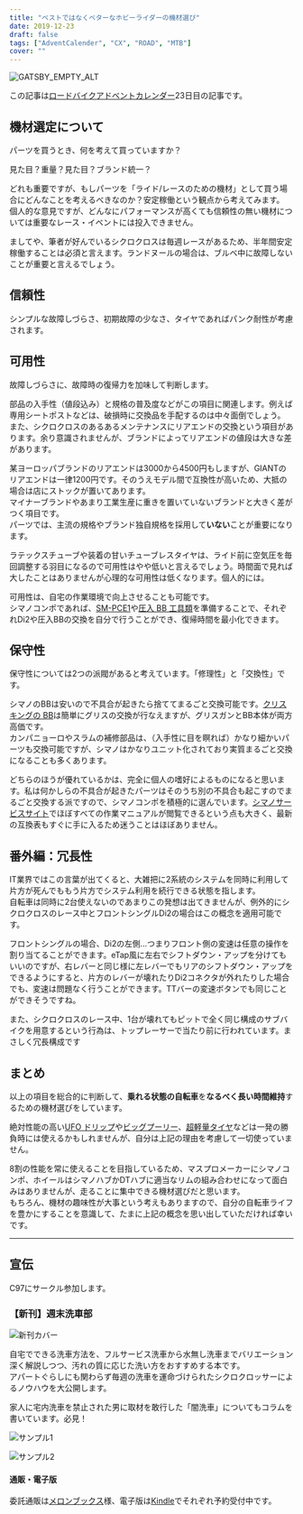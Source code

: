 ```yaml
---
title: "ベストではなくベターなホビーライダーの機材選び"
date: 2019-12-23
draft: false
tags: ["AdventCalender", "CX", "ROAD", "MTB"]
cover: ""
---
```


![GATSBY_EMPTY_ALT](./DSC_7066.JPG)

この記事は[ロードバイクアドベントカレンダー](https://adventar.org/calendars/4172)23日目の記事です。

## 機材選定について

パーツを買うとき、何を考えて買っていますか？

見た目？重量？見た目？ブランド統一？

どれも重要ですが、もしパーツを「ライド/レースのための機材」として買う場合にどんなことを考えるべきなのか？安定稼働という観点から考えてみます。  
個人的な意見ですが、どんなにパフォーマンスが高くても信頼性の無い機材については重要なレース・イベントには投入できません。

ましてや、筆者が好んでいるシクロクロスは毎週レースがあるため、半年間安定稼働することは必須と言えます。ランドヌールの場合は、ブルベ中に故障しないことが重要と言えるでしょう。

## 信頼性

シンプルな故障しづらさ、初期故障の少なさ、タイヤであればパンク耐性が考慮されます。

## 可用性

故障しづらさに、故障時の復帰力を加味して判断します。

部品の入手性（値段込み）と規格の普及度などがこの項目に関連します。例えば専用シートポストなどは、破損時に交換品を手配するのは中々面倒でしょう。  
また、シクロクロスのあるあるメンテナンスにリアエンドの交換という項目があります。余り意識されませんが、ブランドによってリアエンドの値段は大きな差があります。

某ヨーロッパブランドのリアエンドは3000から4500円もしますが、GIANTのリアエンドは一律1200円です。そのうえモデル間で互換性が高いため、大抵の場合は店にストックが置いてあります。  
マイナーブランドやあまり工業生産に重きを置いていないブランドと大きく差がつく項目です。  
パーツでは、主流の規格やブランド独自規格を採用して**いない**ことが重要になります。

ラテックスチューブや装着の甘いチューブレスタイヤは、ライド前に空気圧を毎回調整する羽目になるので可用性はやや低いと言えるでしょう。時間面で見れば大したことはありませんが心理的な可用性は低くなります。個人的には。

可用性は、自宅の作業環境で向上させることも可能です。  
シマノコンポであれば、[SM-PCE1](https://amzn.to/2sXceBy)や[圧入 BB 工具類](https://amzn.to/35RV9aR)を準備することで、それぞれDi2や圧入BBの交換を自分で行うことができ、復帰時間を最小化できます。

## 保守性

保守性については2つの派閥があると考えています。「修理性」と「交換性」です。

シマノのBBは安いので不具合が起きたら捨ててまるごと交換可能です。[クリスキングの BB](https://amzn.to/2MmAIvc)は簡単にグリスの交換が行なえますが、グリスガンとBB本体が両方高価です。  
カンパニョーロやスラムの補修部品は、（入手性に目を瞑れば）かなり細かいパーツも交換可能ですが、シマノはかなりユニット化されており実質まるごと交換になることも多くあります。

どちらのほうが優れているかは、完全に個人の嗜好によるものになると思います。私は何かしらの不具合が起きたパーツはそのうち別の不具合も起こすのでまるごと交換する派ですので、シマノコンポを積極的に選んでいます。[シマノサービスサイト](https://si.shimano.com/)でほぼすべての作業マニュアルが閲覧できるという点も大きく、最新の互換表もすぐに手に入るため迷うことはほぼありません。

## 番外編：冗長性

IT業界ではこの言葉が出てくると、大雑把に2系統のシステムを同時に利用して片方が死んでももう片方でシステム利用を続行できる状態を指します。  
自転車は同時に2台使えないのであまりこの発想は出てきませんが、例外的にシクロクロスのレース中とフロントシングルDi2の場合はこの概念を適用可能です。

フロントシングルの場合、Di2の左側…つまりフロント側の変速は任意の操作を割り当てることができます。eTap風に左右でシフトダウン・アップを分けてもいいのですが、右レバーと同じ様に左レバーでもリアのシフトダウン・アップをできるようにすると、片方のレバーが壊れたりDi2コネクタが外れたりした場合でも、変速は問題なく行うことができます。TTバーの変速ボタンでも同じことができそうですね。

また、シクロクロスのレース中、1台が壊れてもピットで全く同じ構成のサブバイクを用意するという行為は、トップレーサーで当たり前に行われています。まさしく冗長構成です

## まとめ

以上の項目を総合的に判断して、**乗れる状態の自転車**を**なるべく長い時間維持**するための機材選びをしています。

絶対性能の高い[UFO ドリップ](https://amzn.to/2SjbNw8)や[ビッグプーリー](https://amzn.to/2SjRVZW)、[超軽量タイヤ](https://amzn.to/2tKFJqS)などは一発の勝負時には使えるかもしれませんが、自分は上記の理由を考慮して一切使っていません。

8割の性能を常に使えることを目指しているため、マスプロメーカーにシマノコンポ、ホイールはシマノハブかDTハブに適当なリムの組み合わせになって面白みはありませんが、走ることに集中できる機材選びだと思います。  
もちろん、機材の趣味性が大事という考えもありますので、自分の自転車ライフを豊かにすることを意識して、たまに上記の概念を思い出していただければ幸いです。

<LinkBox isAmazonLink url="https://www.amazon.co.jp/dp/B073XTZ49K/" />

---

## 宣伝

C97にサークル参加します。

### 【新刊】週末洗車部

![新刊カバー](./c97cover.jpg)

自宅でできる洗車方法を、フルサービス洗車から水無し洗車までバリエーション深く解説しつつ、汚れの質に応じた洗い方をおすすめする本です。  
アパートぐらしにも関わらず毎週の洗車を運命づけられたシクロクロッサーによるノウハウを大公開します。

家人に宅内洗車を禁止された男に取材を敢行した「闇洗車」についてもコラムを書いています。必見！

![サンプル1](./c97sample1.jpg)

![サンプル2](./c97sample2.jpg)

#### 通販・電子版

委託通販は[メロンブックス](https://www.melonbooks.co.jp/detail/detail.php?product_id=595340)様、電子版は[Kindle](https://amzn.to/34jEM5w)でそれぞれ予約受付中です。
